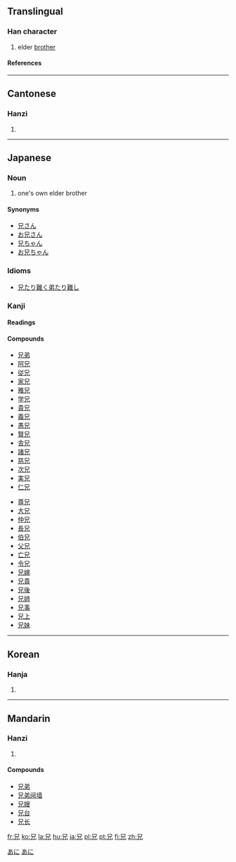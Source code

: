 ==Translingual==
===Han character===
{{Han char|rn=10|rad=儿|as=03|sn=5|four=6021<sub>0</sub>|canj=口竹山 (RHU)}}
# elder [[brother]]
====References====
{{Han ref|kx=0123.090|dkj=01343|dj=0259.030|hdz=10266.040|uh=5144|ud=20804|bh=A553|bd=42323}}
----
==Cantonese==
===Hanzi===
{{yue-hanzi|jyut=|y=hing1}}
# {{defn|Cantonese}}
----
==Japanese==
===Noun===
[[Category:1000_Japanese_basic_words|あに]]
{{ja-noun|k|hira=あに|rom=ani}}
# one's own elder brother
[[Category:ja:Family|あに]]

====Synonyms====
*[[兄さん]]
*[[お兄さん]]
*[[兄ちゃん]]
*[[お兄ちゃん]]


===Idioms===
*[[兄たり難く弟たり難し]]


===Kanji===
{{ja-kanji|grade=2|rs=儿03}}
====Readings====
{{ja-readings|on=[[けい]] ([[kei]]), [[きょう]] ([[kyō]])|kun=[[あに]] ([[ani]]), [[え]] ([[e]])}}
====Compounds====
{{top2}}
*[[兄弟]]
*[[阿兄]]
*[[従兄]]
*[[家兄]]
*[[雅兄]]
*[[学兄]]
*[[貴兄]]
*[[義兄]]
*[[愚兄]]
*[[賢兄]]
*[[舎兄]]
*[[諸兄]]
*[[慈兄]]
*[[次兄]]
*[[実兄]]
*[[仁兄]]
{{mid2}}
*[[尊兄]]
*[[大兄]]
*[[仲兄]]
*[[長兄]]
*[[伯兄]]
*[[父兄]]
*[[亡兄]]
*[[令兄]]
*[[兄嫁]]
*[[兄貴]]
*[[兄後]]
*[[兄姉]]
*[[兄事]]
*[[兄上]]
*[[兄妹]]
{{bottom}}
----
==Korean==
===Hanja===
{{ko-hanja|hangeul=형|eumhun=맏|rv=hyeong|mr=hyŏng}}
# {{defn|Korean}}
----
==Mandarin==
===Hanzi===
{{cmn-hanzi|pin=[[xiōng]] (xiong1)|wg=hsiung<sup>1</sup>}}
# {{defn|Mandarin}}

====Compounds====
*[[兄弟]]
*[[兄弟阋墙]]
*[[兄嫂]]
*[[兄台]]
*[[兄长]]

[[fr:兄]]
[[ko:兄]]
[[la:兄]]
[[hu:兄]]
[[ja:兄]]
[[pl:兄]]
[[pt:兄]]
[[fi:兄]]
[[zh:兄]]